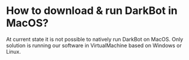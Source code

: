 # How to download & run DarkBot in MacOS?

At current state it is not possible to natively run DarkBot on MacOS. Only solution is running our software in VirtualMachine based on Windows or Linux.